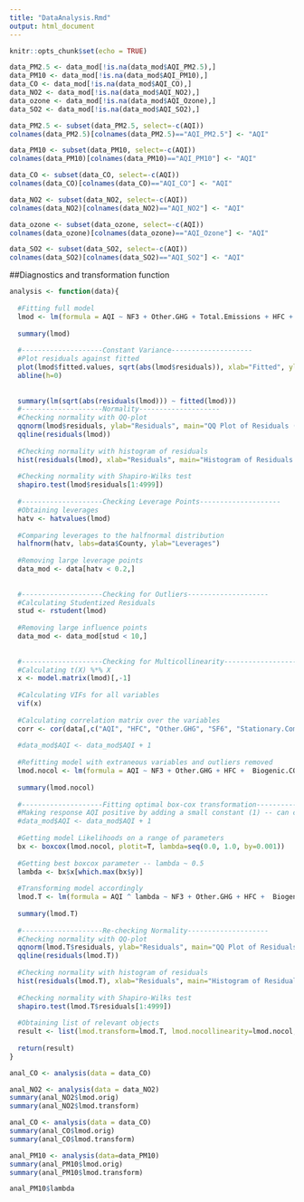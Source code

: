 ---
title: "DataAnalysis.Rmd"
output: html_document
---

```{r setup, include=FALSE}
knitr::opts_chunk$set(echo = TRUE)
```

```{r split up data by response}
data_PM2.5 <- data_mod[!is.na(data_mod$AQI_PM2.5),]
data_PM10 <- data_mod[!is.na(data_mod$AQI_PM10),]
data_CO <- data_mod[!is.na(data_mod$AQI_CO),]
data_NO2 <- data_mod[!is.na(data_mod$AQI_NO2),]
data_ozone <- data_mod[!is.na(data_mod$AQI_Ozone),]
data_SO2 <- data_mod[!is.na(data_mod$AQI_SO2),]

data_PM2.5 <- subset(data_PM2.5, select=-c(AQI))
colnames(data_PM2.5)[colnames(data_PM2.5)=="AQI_PM2.5"] <- "AQI"

data_PM10 <- subset(data_PM10, select=-c(AQI))
colnames(data_PM10)[colnames(data_PM10)=="AQI_PM10"] <- "AQI"

data_CO <- subset(data_CO, select=-c(AQI))
colnames(data_CO)[colnames(data_CO)=="AQI_CO"] <- "AQI"

data_NO2 <- subset(data_NO2, select=-c(AQI))
colnames(data_NO2)[colnames(data_NO2)=="AQI_NO2"] <- "AQI"

data_ozone <- subset(data_ozone, select=-c(AQI))
colnames(data_ozone)[colnames(data_ozone)=="AQI_Ozone"] <- "AQI"

data_SO2 <- subset(data_SO2, select=-c(AQI))
colnames(data_SO2)[colnames(data_SO2)=="AQI_SO2"] <- "AQI"
```

##Diagnostics and transformation function
```{r Diagnostics and Transformation Function}
analysis <- function(data){
  
  #Fitting full model
  lmod <- lm(formula = AQI ~ NF3 + Other.GHG + Total.Emissions + HFC + Other.Fluorane + Biogenic.CO2 + Population + CO2 + PFC + HFE + Stationary.Combustion + pp_consumed_MMBtu + Temperature +  Methane + SF6 + Short.Lived.Compounds + Income +  pp_net_gen_MWh, data = data)
  
  summary(lmod)
  
  #--------------------Constant Variance--------------------
  #Plot residuals against fitted
  plot(lmod$fitted.values, sqrt(abs(lmod$residuals)), xlab="Fitted", ylab=expression(sqrt(hat(epsilon))), main="Residuals vs. Fitted (Original)")
  abline(h=0)
  
  
  summary(lm(sqrt(abs(residuals(lmod))) ~ fitted(lmod)))
  #--------------------Normality--------------------
  #Checking normality with QQ-plot
  qqnorm(lmod$residuals, ylab="Residuals", main="QQ Plot of Residuals (Original)")
  qqline(residuals(lmod))
  
  #Checking normality with histogram of residuals
  hist(residuals(lmod), xlab="Residuals", main="Histogram of Residuals (Orignal)")
  
  #Checking normality with Shapiro-Wilks test
  shapiro.test(lmod$residuals[1:4999])
  
  #--------------------Checking Leverage Points--------------------
  #Obtaining leverages
  hatv <- hatvalues(lmod)
  
  #Comparing leverages to the halfnormal distribution
  halfnorm(hatv, labs=data$County, ylab="Leverages")
  
  #Removing large leverage points
  data_mod <- data[hatv < 0.2,]
  
  
  #--------------------Checking for Outliers--------------------
  #Calculating Studentized Residuals
  stud <- rstudent(lmod)
  
  #Removing large influence points
  data_mod <- data_mod[stud < 10,]
  
  
  #--------------------Checking for Multicollinearity--------------------
  #Calculating t(X) %*% X
  x <- model.matrix(lmod)[,-1]
  
  #Calculating VIFs for all variables
  vif(x)
  
  #Calculating correlation matrix over the variables
  corr <- cor(data[,c("AQI", "HFC", "Other.GHG", "SF6", "Stationary.Combustion", "Biogenic.CO2", "HFE", "NF3", "PFC", "Short.Lived.Compounds", "Temperature", "pp_consumed_MMBtu", "CO2", "Income", "Nitrous.Oxide", "Population", "Total.Emissions", "pp_net_gen_MWh", "Methane", "Other.Fluorane")])
  
  #data_mod$AQI <- data_mod$AQI + 1
  
  #Refitting model with extraneous variables and outliers removed
  lmod.nocol <- lm(formula = AQI ~ NF3 + Other.GHG + HFC +  Biogenic.CO2 + Population + PFC + HFE + Stationary.Combustion + pp_consumed_MMBtu + Temperature + Methane + SF6 + Income, data = data_mod)
  
  summary(lmod.nocol)
  
  #--------------------Fitting optimal box-cox transformation--------------------
  #Making response AQI positive by adding a small constant (1) -- can change later
  #data_mod$AQI <- data_mod$AQI + 1
  
  #Getting model Likelihoods on a range of parameters
  bx <- boxcox(lmod.nocol, plotit=T, lambda=seq(0.0, 1.0, by=0.001))
  
  #Getting best boxcox parameter -- lambda ~ 0.5
  lambda <- bx$x[which.max(bx$y)]
  
  #Transforming model accordingly
  lmod.T <- lm(formula = AQI ^ lambda ~ NF3 + Other.GHG + HFC +  Biogenic.CO2 + Population + PFC + HFE + Stationary.Combustion + pp_consumed_MMBtu + Temperature + Methane + SF6 + Income, data = data_mod)
  
  summary(lmod.T)
  
  #--------------------Re-checking Normality--------------------
  #Checking normality with QQ-plot
  qqnorm(lmod.T$residuals, ylab="Residuals", main="QQ Plot of Residuals (Transformed)")
  qqline(residuals(lmod.T))
  
  #Checking normality with histogram of residuals
  hist(residuals(lmod.T), xlab="Residuals", main="Histogram of Residuals (Transformed)")
  
  #Checking normality with Shapiro-Wilks test
  shapiro.test(lmod.T$residuals[1:4999])
  
  #Obtaining list of relevant objects
  result <- list(lmod.transform=lmod.T, lmod.nocollinearity=lmod.nocol, data.mod=data_mod, lambda=lambda, lmod.orig=lmod, corr=corr)
  
  return(result)
}
```

```{r}
anal_CO <- analysis(data = data_CO)
```

```{r}
anal_NO2 <- analysis(data = data_NO2)
summary(anal_NO2$lmod.orig)
summary(anal_NO2$lmod.transform)

anal_CO <- analysis(data = data_CO)
summary(anal_CO$lmod.orig)
summary(anal_CO$lmod.transform)

anal_PM10 <- analysis(data=data_PM10)
summary(anal_PM10$lmod.orig)
summary(anal_PM10$lmod.transform)

anal_PM10$lambda
```